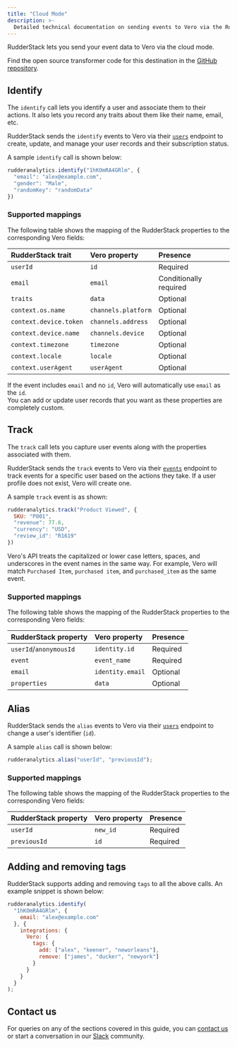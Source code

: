 ```yaml
---
title: "Cloud Mode"
description: >-
  Detailed technical documentation on sending events to Vero via the RudderStack cloud mode.
---
```


RudderStack lets you send your event data to Vero via the <Link to="/destinations/rudderstack-connection-modes/#cloud-mode">cloud mode</Link>.

<div class="infoBlock">
Find the open source transformer code for this destination in the <a href="">GitHub repository</a>.
</div>

## Identify

The <Link to="/event-spec/standard-events/identify">`identify`</Link> call lets you identify a user and associate them to their actions. It also lets you record any traits about them like their name, email, etc.

RudderStack sends the `identify` events to Vero via their [`users`](https://api.getvero.com/api/v2/users/track) endpoint to create, update, and manage your user records and their subscription status.

A sample `identify` call is shown below:

```javascript
rudderanalytics.identify("1hKOmRA4GRlm", {
  "email": "alex@example.com",
  "gender": "Male",
  "randomKey": "randomData"
})
```

### Supported mappings

The following table shows the mapping of the RudderStack properties to the corresponding Vero fields:

| RudderStack trait | Vero property | Presence |
| :-----| :------| :-------|
| `userId` | `id` | Required
| `email` | `email` | Conditionally required |
| `traits` | `data` |  Optional |
| `context.os.name` | `channels.platform` | Optional |
| `context.device.token` | `channels.address` | Optional |
| `context.device.name` | `channels.device` | Optional |
| `context.timezone` | `timezone` | Optional |
| `context.locale`| `locale` | Optional |
| `context.userAgent` | `userAgent` | Optional |

<div class="infoBlock">
If the event includes <code class="inline-code">email</code> and no <code class="inline-code">id</code>, Vero will automatically use <code class="inline-code">email</code> as the <code class="inline-code">id</code>.
</div>

<div class="successBlock">
You can add or update user records that you want as these properties are completely custom.
</div>

## Track

The <Link to="/event-spec/standard-events/track">`track`</Link> call lets you capture user events along with the properties associated with them.

RudderStack sends the `track` events to Vero via their [`events`](https://api.getvero.com/api/v2/events/track) endpoint to track events for a specific user based on the actions they take. If a user profile does not exist, Vero will create one.

A sample `track` event is as shown:

```javascript
rudderanalytics.track("Product Viewed", {
  SKU: "P001",
  "revenue": 77.6,
  "currency": "USD",
  "review_id": "R1619" 
})
```

<div class="infoBlock">
Vero's API treats the capitalized or lower case letters, spaces, and underscores in the event names in the same way. For example, Vero will match <code class="inline-code">Purchased Item</code>, <code class="inline-code">purchased item</code>, and <code class="inline-code">purchased_item</code> as the same event.
</div>

### Supported mappings

The following table shows the mapping of the RudderStack properties to the corresponding Vero fields:

| RudderStack property | Vero property | Presence |
| :-----| :------| :-------|
| `userId`/`anonymousId` | `identity.id` | Required |
| `event`  | `event_name` | Required |
| `email` | `identity.email` | Optional |
| `properties` | `data` | Optional |

## Alias

RudderStack sends the <Link to="/event-spec/standard-events/alias">`alias`</Link> events to Vero via their [`users`](https://api.getvero.com/api/v2/users/reidentify) endpoint to change a user's identifier (`id`).

A sample `alias` call is shown below:

```javascript
rudderanalytics.alias("userId", "previousId");
```

### Supported mappings

The following table shows the mapping of the RudderStack properties to the corresponding Vero fields:

| RudderStack property | Vero property | Presence |
| :-----| :------| :-------|
| `userId` | `new_id` | Required |
| `previousId` | `id` | Required |

## Adding and removing tags

RudderStack supports adding and removing `tags` to all the above calls. An example snippet is shown below:

```javascript
rudderanalytics.identify(
  "1hKOmRA4GRlm", {
    email: "alex@example.com"
  }, {
    integrations: {
      Vero: {
        tags: {
          add: ["alex", "keener", "neworleans"],
          remove: ["james", "ducker", "newyork"]
        }
      }
    }
  }
);
```

## Contact us

For queries on any of the sections covered in this guide, you can [contact us](mailto:%20docs@rudderstack.com) or start a conversation in our [Slack](https://rudderstack.com/join-rudderstack-slack-community) community.
